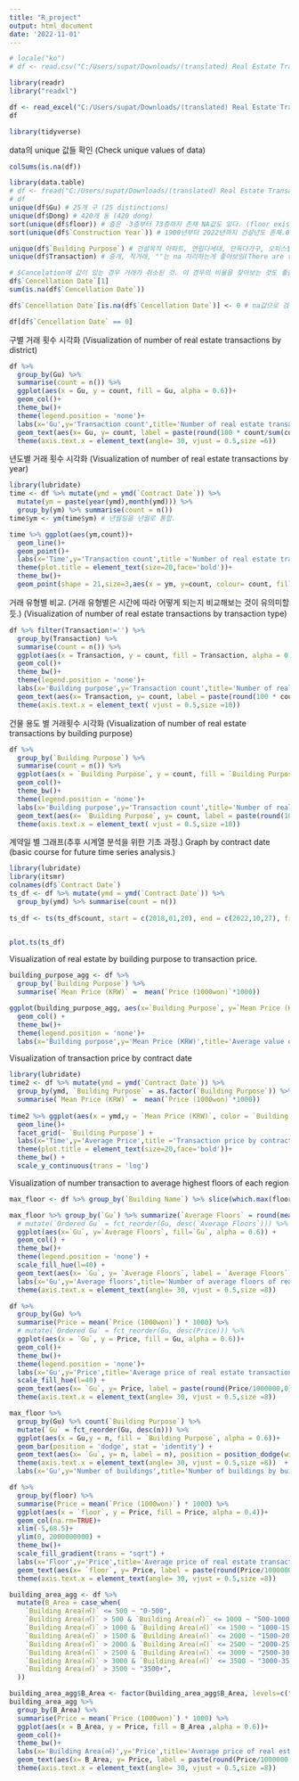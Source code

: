 ```yaml
---
title: "R_project"
output: html_document
date: '2022-11-01'
---
```

```r
# locale("ko")
# df <- read.csv("C:/Users/supat/Downloads/(translated) Real Estate Transactions in Seoul.csv", locale = locale(date_names = "ko", encoding = 'UTF-8'), encoding = 'UTF-8')

library(readr)
library("readxl")

df <- read_excel("C:/Users/supat/Downloads/(translated) Real Estate Transactions in Seoul.xlsx")
df
```
```r
library(tidyverse)
```

data의 unique 값들 확인
(Check unique values of data)
```r
colSums(is.na(df))
```

```r
library(data.table)
# df <- fread("C:/Users/supat/Downloads/(translated) Real Estate Transactions in Seoul(2).csv")
# df
unique(df$Gu) # 25개 구 (25 distinctions)
unique(df$Dong) # 420개 동 (420 dong)
sort(unique(df$floor)) # 층은 -3층부터 73층까지 존재 NA값도 있다. (floor exists from -3 to 73, and there are also NA values.)
sort(unique(df$`Construction Year`)) # 1900년부터 2022년까지 건설년도 존재.0은 이상치인듯.(Construction years exist from 1900 to 2022. 0 seems to be an outlier.)

unique(df$`Building Purpose`) # 건설목적 아파트, 연립다세대, 단독다가구, 오피스텔 네 개
unique(df$Transaction) # 중개, 직거래, ""는 na 처리하는게 좋아보임(There are four types of construction purpose: apartment, multi-family, single-family, and officetel.)

# $Cancelation에 값이 있는 경우 거래가 취소된 것. 이 경우의 비율을 찾아보는 것도 좋을듯.(If Cancelation has a value, the transaction was canceled. It would be good to find the ratio in this case.)
df$`Cencellation Date`[1]
sum(is.na(df$`Cencellation Date`))

df$`Cencellation Date`[is.na(df$`Cencellation Date`)] <- 0 # na값으로 검색하니 안나옴.

df[df$`Cencellation Date` == 0]
```
구별 거래 횟수 시각화
(Visualization of number of real estate transactions by district)
```r
df %>% 
  group_by(Gu) %>% 
  summarise(count = n()) %>% 
  ggplot(aes(x = Gu, y = count, fill = Gu, alpha = 0.6))+
  geom_col()+
  theme_bw()+
  theme(legend.position = 'none')+
  labs(x='Gu',y='Transaction count',title='Number of real estate transactions by district')+
  geom_text(aes(x= Gu, y= count, label = paste(round(100 * count/sum(count),2),'%')), position = position_dodge(width = 1),vjust = -0.5, size = 2,check_overlap = T) +
  theme(axis.text.x = element_text(angle= 30, vjust = 0.5,size =6))
```

년도별 거래 횟수 시각화
(Visualization of number of real estate transactions by year)

```r
library(lubridate)
time <- df %>% mutate(ymd = ymd(`Contract Date`)) %>%
  mutate(ym = paste(year(ymd),month(ymd))) %>% 
  group_by(ym) %>% summarise(count = n())
time$ym <- ym(time$ym) # 년월일을 년월로 통합.

time %>% ggplot(aes(ym,count))+
  geom_line()+
  geom_point()+
  labs(x='Time',y='Transaction count',title ='Number of real estate transactions by year')+
  theme(plot.title = element_text(size=20,face='bold'))+
  theme_bw()+
  geom_point(shape = 21,size=3,aes(x = ym, y=count, colour= count, fill = count))

```

거래 유형별 비교. (거래 유형별은 시간에 따라 어떻게 되는지 비교해보는 것이 유의미할듯.)
(Visualization of number of real estate transactions by transaction type)

```r
df %>% filter(Transaction!='') %>% 
  group_by(Transaction) %>% 
  summarise(count = n()) %>% 
  ggplot(aes(x = Transaction, y = count, fill = Transaction, alpha = 0.6))+
  geom_col()+
  theme_bw()+
  theme(legend.position = 'none')+
  labs(x='Building purpose',y='Transaction count',title='Number of real estate transactions by transaction type')+
  geom_text(aes(x= Transaction, y= count, label = paste(round(100 * count/sum(count),2),'%')), position = position_dodge(width = 1),vjust = -0.5, size = 3.5,check_overlap = T) +
  theme(axis.text.x = element_text( vjust = 0.5,size =10))
```
건물 용도 별 거래횟수 시각화
(Visualization of number of real estate transactions by building purpose)

```r
df %>% 
  group_by(`Building Purpose`) %>% 
  summarise(count = n()) %>% 
  ggplot(aes(x = `Building Purpose`, y = count, fill = `Building Purpose`, alpha = 0.6))+
  geom_col()+
  theme_bw()+
  theme(legend.position = 'none')+
  labs(x='Building purpose',y='Transaction count',title='Number of real estate transactions by building purpose')+
  geom_text(aes(x= `Building Purpose`, y= count, label = paste(round(100 * count/sum(count),2),'%')), position = position_dodge(width = 1),vjust = -0.5, size = 3.5,check_overlap = T) +
  theme(axis.text.x = element_text( vjust = 0.5,size =10))
```

계약일 별 그래프(추후 시계열 분석을 위한 기초 과정.)
Graph by contract date (basic course for future time series analysis.)

```r
library(lubridate)
library(itsmr)
colnames(df$`Contract Date`)
ts_df <- df %>% mutate(ymd = ymd(`Contract Date`)) %>% 
  group_by(ymd) %>% summarise(count = n())
  
ts_df <- ts(ts_df$count, start = c(2018,01,20), end = c(2022,10,27), frequency = 365)  


plot.ts(ts_df)
```


Visualization of real estate by building purpose to transaction price.
```r
building_purpose_agg <- df %>%
  group_by(`Building Purpose`) %>%
  summarise(`Mean Price (KRW)` =  mean(`Price (1000won)`*1000))

ggplot(building_purpose_agg, aes(x=`Building Purpose`, y=`Mean Price (KRW)`, fill=`Building Purpose`, alpha=0.6)) +
  geom_col() +
  theme_bw()+
  theme(legend.position = 'none')+
  labs(x='Building purpose',y='Mean Price (KRW)',title='Average value of transactions by building purpose')
```


Visualization of transaction price by contract date
```r
library(lubridate)
time2 <- df %>% mutate(ymd = ymd(`Contract Date`)) %>%
  group_by(ymd, `Building Purpose` = as.factor(`Building Purpose`)) %>% 
  summarise(`Mean Price (KRW)` =  mean(`Price (1000won)`*1000))
              
time2 %>% ggplot(aes(x = ymd,y = `Mean Price (KRW)`, color = `Building Purpose`))+
  geom_line()+
  facet_grid(~ `Building Purpose`) +
  labs(x='Time',y='Average Price',title ='Transaction price by contract date')+
  theme(plot.title = element_text(size=20,face='bold'))+
  theme_bw() +
  scale_y_continuous(trans = 'log')


```

Visualization of number transaction to average highest floors of each region
```r
max_floor <- df %>% group_by(`Building Name`) %>% slice(which.max(floor))

max_floor %>% group_by(`Gu`) %>% summarize(`Average Floors` = round(mean(floor), 2)) %>%
  # mutate(`Ordered Gu` = fct_reorder(Gu, desc(`Average Floors`))) %>% #order graph in descending order
  ggplot(aes(x=`Gu`, y=`Average Floors`, fill=`Gu`, alpha = 0.6)) +
  geom_col() +
  theme_bw()+
  theme(legend.position = 'none') +
  scale_fill_hue(l=40) +
  geom_text(aes(x= `Gu`, y= `Average Floors`, label = `Average Floors`), position = position_dodge(width = 1),vjust = -0.5, size = 4,check_overlap = T) +
  labs(x='Gu',y='Average floors',title='Number of average floors of real estate each region')+
  theme(axis.text.x = element_text(angle= 30, vjust = 0.5,size =8))

df %>% 
  group_by(Gu) %>% 
  summarise(Price = mean(`Price (1000won)`) * 1000) %>% 
  # mutate(`Ordered Gu` = fct_reorder(Gu, desc(Price))) %>%
  ggplot(aes(x = `Gu`, y = Price, fill = Gu, alpha = 0.6))+
  geom_col()+
  theme_bw()+
  theme(legend.position = 'none')+
  labs(x='Gu',y='Price',title='Average price of real estate transactions by district')+
  scale_fill_hue(l=40) +
  geom_text(aes(x= `Gu`, y= Price, label = paste(round(Price/1000000,0), 'm')), position = position_dodge(width = 1),vjust = -0.5, size = 4,check_overlap = T) +
  theme(axis.text.x = element_text(angle= 30, vjust = 0.5,size =8)) 
```

```r
max_floor %>% 
  group_by(Gu) %>% count(`Building Purpose`) %>%
  mutate(`Gu` = fct_reorder(Gu, desc(n))) %>%
  ggplot(aes(x = Gu,y = n, fill = `Building Purpose`, alpha = 0.6))+
  geom_bar(position = 'dodge', stat = 'identity') +
  geom_text(aes(x= `Gu`, y= n, label = n), position = position_dodge(width = 1),vjust = -0.5, size = 3,check_overlap = T) +
  theme(axis.text.x = element_text(angle= 30, vjust = 0.5,size =8))  +
  labs(x='Gu',y='Number of buildings',title='Number of buildings by building purpose in each region')
```

```r
df %>% 
  group_by(floor) %>% 
  summarise(Price = mean(`Price (1000won)`) * 1000) %>% 
  ggplot(aes(x = `floor`, y = Price, fill = Price, alpha = 0.4))+
  geom_col(na.rm=TRUE)+
  xlim(-5,68.5)+
  ylim(0, 2000000000) +
  theme_bw()+
  scale_fill_gradient(trans = "sqrt") +
  labs(x='Floor',y='Price',title='Average price of real estate transactions by floor') +
  geom_text(aes(x= `floor`, y= Price, label = paste(round(Price/1000000,0), 'm')), position = position_dodge(width = 1), angle = 90, hjust = -0.2, size = 4,check_overlap = T,na.rm=TRUE) +
  theme(axis.text.x = element_text(angle= 30, vjust = 0.5,size =8)) 
```
```r
building_area_agg <- df %>% 
  mutate(B_Area = case_when(
    `Building Area(㎡)` <= 500 ~ "0-500",
    `Building Area(㎡)` > 500 & `Building Area(㎡)` <= 1000 ~ "500-1000",
    `Building Area(㎡)` > 1000 & `Building Area(㎡)` <= 1500 ~ "1000-1500",
    `Building Area(㎡)` > 1500 & `Building Area(㎡)` <= 2000 ~ "1500-2000",
    `Building Area(㎡)` > 2000 & `Building Area(㎡)` <= 2500 ~ "2000-2500",
    `Building Area(㎡)` > 2500 & `Building Area(㎡)` <= 3000 ~ "2500-3000",
    `Building Area(㎡)` > 3000 & `Building Area(㎡)` <= 3500 ~ "3000-3500",
    `Building Area(㎡)` > 3500 ~ "3500+",
  ))

building_area_agg$B_Area <- factor(building_area_agg$B_Area, levels=c("0-500", "500-1000", "1000-1500", "1500-2000", "2000-2500", "2500-3000","3000-3500","3500+"), ordered = TRUE)
building_area_agg %>%
  group_by(B_Area) %>% 
  summarise(Price = mean(`Price (1000won)`) * 1000) %>% 
  ggplot(aes(x = B_Area, y = Price, fill = B_Area ,alpha = 0.6))+
  geom_col()+
  theme_bw()+
  labs(x='Building Area(㎡)',y='Price',title='Average price of real estate transactions by building area') +
  geom_text(aes(x= B_Area, y= Price, label = paste(round(Price/1000000,0), 'm')), position = position_dodge(width = 1),vjust = -0.5, size = 4,check_overlap = T) +
  theme(axis.text.x = element_text(angle= 30, vjust = 0.5,size =8))
```
